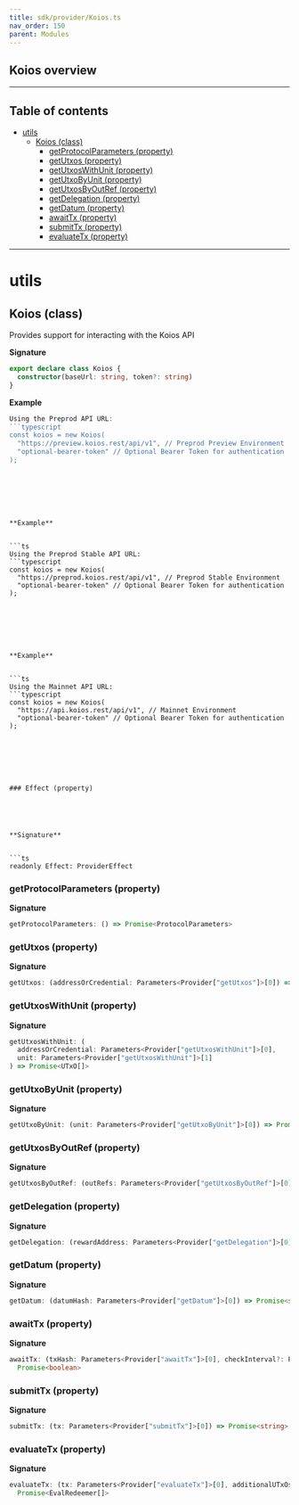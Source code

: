 ```yaml
---
title: sdk/provider/Koios.ts
nav_order: 150
parent: Modules
---
```


## Koios overview

---

<h2 className="text-delta">Table of contents</h2>

- [utils](#utils)
  - [Koios (class)](#koios-class)
    - [getProtocolParameters (property)](#getprotocolparameters-property)
    - [getUtxos (property)](#getutxos-property)
    - [getUtxosWithUnit (property)](#getutxoswithunit-property)
    - [getUtxoByUnit (property)](#getutxobyunit-property)
    - [getUtxosByOutRef (property)](#getutxosbyoutref-property)
    - [getDelegation (property)](#getdelegation-property)
    - [getDatum (property)](#getdatum-property)
    - [awaitTx (property)](#awaittx-property)
    - [submitTx (property)](#submittx-property)
    - [evaluateTx (property)](#evaluatetx-property)

---

# utils

## Koios (class)

Provides support for interacting with the Koios API

**Signature**

```ts
export declare class Koios {
  constructor(baseUrl: string, token?: string)
}
```

**Example**

````ts
Using the Preprod API URL:
```typescript
const koios = new Koios(
  "https://preview.koios.rest/api/v1", // Preprod Preview Environment
  "optional-bearer-token" // Optional Bearer Token for authentication
);
````

````






**Example**


```ts
Using the Preprod Stable API URL:
```typescript
const koios = new Koios(
  "https://preprod.koios.rest/api/v1", // Preprod Stable Environment
  "optional-bearer-token" // Optional Bearer Token for authentication
);
````

````






**Example**


```ts
Using the Mainnet API URL:
```typescript
const koios = new Koios(
  "https://api.koios.rest/api/v1", // Mainnet Environment
  "optional-bearer-token" // Optional Bearer Token for authentication
);
````

````






### Effect (property)





**Signature**


```ts
readonly Effect: ProviderEffect
````

### getProtocolParameters (property)

**Signature**

```ts
getProtocolParameters: () => Promise<ProtocolParameters>
```

### getUtxos (property)

**Signature**

```ts
getUtxos: (addressOrCredential: Parameters<Provider["getUtxos"]>[0]) => Promise<UTxO[]>
```

### getUtxosWithUnit (property)

**Signature**

```ts
getUtxosWithUnit: (
  addressOrCredential: Parameters<Provider["getUtxosWithUnit"]>[0],
  unit: Parameters<Provider["getUtxosWithUnit"]>[1]
) => Promise<UTxO[]>
```

### getUtxoByUnit (property)

**Signature**

```ts
getUtxoByUnit: (unit: Parameters<Provider["getUtxoByUnit"]>[0]) => Promise<UTxO>
```

### getUtxosByOutRef (property)

**Signature**

```ts
getUtxosByOutRef: (outRefs: Parameters<Provider["getUtxosByOutRef"]>[0]) => Promise<UTxO[]>
```

### getDelegation (property)

**Signature**

```ts
getDelegation: (rewardAddress: Parameters<Provider["getDelegation"]>[0]) => Promise<Delegation>
```

### getDatum (property)

**Signature**

```ts
getDatum: (datumHash: Parameters<Provider["getDatum"]>[0]) => Promise<string>
```

### awaitTx (property)

**Signature**

```ts
awaitTx: (txHash: Parameters<Provider["awaitTx"]>[0], checkInterval?: Parameters<Provider["awaitTx"]>[1]) =>
  Promise<boolean>
```

### submitTx (property)

**Signature**

```ts
submitTx: (tx: Parameters<Provider["submitTx"]>[0]) => Promise<string>
```

### evaluateTx (property)

**Signature**

```ts
evaluateTx: (tx: Parameters<Provider["evaluateTx"]>[0], additionalUTxOs?: Parameters<Provider["evaluateTx"]>[1]) =>
  Promise<EvalRedeemer[]>
```
